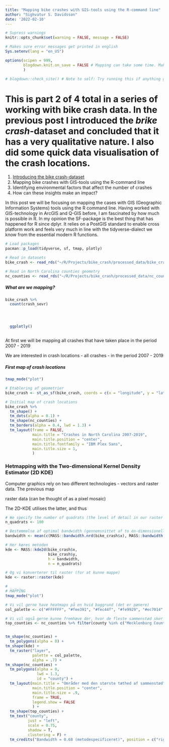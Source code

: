 ```yaml
---
title: "Mapping bike crashes with GIS-tools using the R-command line"
author: "Sighvatur S. Davidsson"
date: '2022-02-10'
---
```


```r
# Supress warnings
knitr::opts_chunk$set(warning = FALSE, message = FALSE) 

# Makes sure error messages get printed in english
Sys.setenv(lang = "en_US")

options(scipen = 999,
        blogdown.knit.on_save = FALSE # Mapping can take some time. Make sure we're not knitting '.Rmd' to '.html' everytime we click save
        )

# blogdown::check_site() # Note to self: Try running this if anything goes wrong.

```

# This is part 2 of 4 total in a series of working with bike crash data. In the previous post I introduced the *brike crash*-dataset and concluded that it has a very qualitative nature. I also did some quick data visualisation of the crash locations. 

1. [Introducing the bike crash-dataset](https://sdavidsson.netlify.app/post/2022-01-24-introducing-the-bike-crash-data/)
2. Mapping bike crashes with GIS-tools using the R-command line
3. Identifying environmental factors that affect the number of crashes
4. How can these insights make an impact? 

In this post we will be focusing on mapping the cases with GIS (Geographic Information Systems) tools using the R command line. Having worked with GIS-technology in ArcGIS and Q-GIS before, I am fascinated by how much is possible in R. In my opinion the SF-package is the best thing that has happened for R since dplyr. It relies on a PostGIS standard to enable cross platform work and feels very much in line with the tidyverse-dialect we know from the essential modern R functions. 


```r
# Load packages
pacman::p_load(tidyverse, sf, tmap, plotly)

# Read in datasets
bike_crash <- read_rds("~/R/Projects/bike_crash/processed_data/bike_crash.rds")

# Read in North Carolina counties geometry
nc_counties <- read_rds("~/R/Projects/bike_crash/processed_data/nc_counties_geom.rds")
```

##### What are we mapping? 

```r
bike_crash %>% 
  count(crash_sevr)




  ggplotly() 



```

At first we will be mapping all crashes that have taken place in the period 2007 - 2019


We are interested in crash locations
- all crashes
- in the period 2007 - 2019


##### First map of crash locations

```r
tmap_mode("plot") 

# Etablering af geometrier
bike_crash <- st_as_sf(bike_crash, coords = c(x = "longitude", y = "latitude"), crs = "NAD83") 

# Initial map of crash locations
bike_crash %>%
  tm_shape() + 
  tm_dots(alpha = 0.1) + 
  tm_shape(nc_counties) + 
  tm_borders(alpha = 0.4, lwd = 1.3) + 
  tm_layout(frame = FALSE,
            main.title = "Crashes in North Carolina 2007-2019", 
            main.title.position = "center",
            main.title.fontfamily = "IBM Plex Sans",
            main.title.size = 1,
            ) 
```


### Hetmapping with the Two-dimensional Kernel Density Estimator (2D KDE)

Computer graphics rely on two different technologies - vectors and raster data. The previous map 

raster data (can be thought of as a pixel mosaic)

The 2D-KDE utilises the latter, and thus 


```r
# We specify the number of quadrats (the level of detail in our raster map)
n_quadrats <- 100

# Bestemmelse af optimal bandwidth (gennemsnittet af to én-dimensionelle)
bandwidth <- mean(c(MASS::bandwidth.nrd(bike_crash$x), MASS::bandwidth.nrd(bike_crash$y)))

# Her køres metoden 
kde <- MASS::kde2d(bike_crash$x, 
                   bike_crash$y, 
                   h = bandwidth, 
                   n = n_quadrats)

# Og vi konverterer til raster (for at kunne mappe)
kde <- raster::raster(kde)

# _ _ _
# MAPPING
tmap_mode("plot") 

# Vi vil gerne have heatmaps på en hvid baggrund (det er pænere)
col_palette <- c("#FFFFFF", "#fee391", "#fec44f", "#fe9929", "#ec7014", "#cc4c02", "#8c2d04")

# Vi vil også gerne kunne fremhæve der, hvor de fleste sammenstød sker
top_counties <- nc_counties %>% filter(county %in% c("Mecklenburg County", "Wake County", "Durham County", "New Hanover County", "Guilford County"))


tm_shape(nc_counties) + 
  tm_polygons(alpha = 0) + 
tm_shape(kde) + 
  tm_raster("layer",  
            palette = col_palette, 
            alpha = .7) + 
tm_shape(nc_counties) + 
  tm_polygons(alpha = 0, 
              lwd = 1.3,
              id = "county") +
  tm_layout(main.title = "Områder med den største tæthed af sammenstød", 
            main.title.position = "center",
            main.title.size = .9,
            frame = TRUE, 
            legend.show = FALSE
            ) +
  tm_shape(top_counties) +
  tm_text("county",
          just = "left",
          scale = 0.75,
          shadow = T,
          clustering = F) + 
  tm_credits("Bandwidth = 0.68 (metodespecificeret)", position = c("right", "bottom"), align = "right")
```


